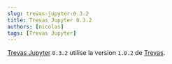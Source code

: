 ```yaml
---
slug: trevas-jupyter-0.3.2
title: Trevas Jupyter 0.3.2
authors: [nicolas]
tags: [Trevas Jupyter]
---
```



[Trevas Jupyter](https://github.com/InseeFrLab/Trevas-Jupyter) `0.3.2` utilise la version `1.0.2` de [Trevas](https://github.com/InseeFr/Trevas).
